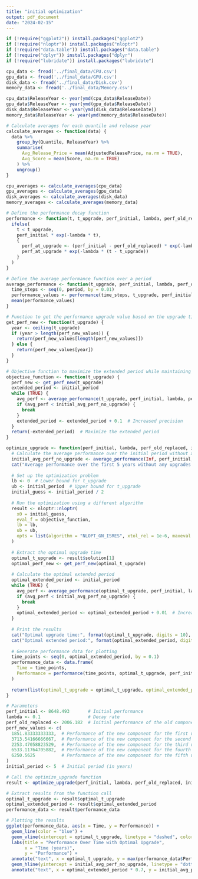 ```yaml
---
title: "initial optimization"
output: pdf_document
date: "2024-02-15"
---
```


```r
if (!require("ggplot2")) install.packages("ggplot2")
if (!require("nloptr")) install.packages("nloptr")
if (!require("data.table")) install.packages("data.table")
if (!require("dplyr")) install.packages("dplyr")
if (!require("lubridate")) install.packages("lubridate")
```


```r
cpu_data <- fread('../final_data/CPU.csv')
gpu_data <- fread('../final_data/GPU.csv')
disk_data <- fread('../final_data/Disk.csv')
memory_data <- fread('../final_data/Memory.csv')
```

```r
cpu_data$ReleaseYear <- year(ymd(cpu_data$ReleaseDate))
gpu_data$ReleaseYear <- year(ymd(gpu_data$ReleaseDate))
disk_data$ReleaseYear <- year(ymd(disk_data$ReleaseDate))
memory_data$ReleaseYear <- year(ymd(memory_data$ReleaseDate))
```


```r
# Calculate averages for each quantile and release year
calculate_averages <- function(data) {
  data %>%
    group_by(Quantile, ReleaseYear) %>%
    summarise(
      Avg_Release_Price = mean(AdjustedReleasePrice, na.rm = TRUE),
      Avg_Score = mean(Score, na.rm = TRUE)
    ) %>%
    ungroup()
}

cpu_averages <- calculate_averages(cpu_data)
gpu_averages <- calculate_averages(gpu_data)
disk_averages <- calculate_averages(disk_data)
memory_averages <- calculate_averages(memory_data)
```

```r
# Define the performance decay function
performance <- function(t, t_upgrade, perf_initial, lambda, perf_old_replaced, perf_new) {
  ifelse(
    t < t_upgrade,
    perf_initial * exp(-lambda * t),
    {
      perf_at_upgrade <- (perf_initial - perf_old_replaced) * exp(-lambda * t_upgrade) + perf_new
      perf_at_upgrade * exp(-lambda * (t - t_upgrade))
    }
  )
}
```

```r
# Define the average performance function over a period
average_performance <- function(t_upgrade, perf_initial, lambda, perf_old_replaced, perf_new, period) {
  time_steps <- seq(0, period, by = 0.01)
  performance_values <- performance(time_steps, t_upgrade, perf_initial, lambda, perf_old_replaced, perf_new)
  mean(performance_values)
}
```

```r
# Function to get the performance upgrade value based on the upgrade time
get_perf_new <- function(t_upgrade) {
  year <- ceiling(t_upgrade)
  if (year > length(perf_new_values)) {
    return(perf_new_values[length(perf_new_values)])
  } else {
    return(perf_new_values[year])
  }
}
```

```r
# Objective function to maximize the extended period while maintaining the average performance
objective_function <- function(t_upgrade) {
  perf_new <- get_perf_new(t_upgrade)
  extended_period <- initial_period
  while (TRUE) {
    avg_perf <- average_performance(t_upgrade, perf_initial, lambda, perf_old_replaced, perf_new, extended_period)
    if (avg_perf < initial_avg_perf_no_upgrade) {
      break
    }
    extended_period <- extended_period + 0.1  # Increased precision
  }
  return(-extended_period)  # Maximize the extended period
}
```

```r
optimize_upgrade <- function(perf_initial, lambda, perf_old_replaced, initial_period, average_performance, objective_function, get_perf_new, performance) {
  # Calculate the average performance over the initial period without any upgrade
  initial_avg_perf_no_upgrade <- average_performance(Inf, perf_initial, lambda, perf_old_replaced, 0, initial_period)
  cat("Average performance over the first 5 years without any upgrades:", initial_avg_perf_no_upgrade, "\n")
  
  # Set up the optimization problem
  lb <- 0  # Lower bound for t_upgrade
  ub <- initial_period  # Upper bound for t_upgrade
  initial_guess <- initial_period / 2
  
  # Run the optimization using a different algorithm
  result <- nloptr::nloptr(
    x0 = initial_guess,
    eval_f = objective_function,
    lb = lb,
    ub = ub,
    opts = list(algorithm = "NLOPT_GN_ISRES", xtol_rel = 1e-6, maxeval = 100)
  )
  
  # Extract the optimal upgrade time
  optimal_t_upgrade <- result$solution[1]
  optimal_perf_new <- get_perf_new(optimal_t_upgrade)
  
  # Calculate the optimal extended period
  optimal_extended_period <- initial_period
  while (TRUE) {
    avg_perf <- average_performance(optimal_t_upgrade, perf_initial, lambda, perf_old_replaced, optimal_perf_new, optimal_extended_period)
    if (avg_perf < initial_avg_perf_no_upgrade) {
      break
    }
    optimal_extended_period <- optimal_extended_period + 0.01  # Increased precision
  }
  
  # Print the results
  cat("Optimal upgrade time:", format(optimal_t_upgrade, digits = 10), "years\n")
  cat("Optimal extended period:", format(optimal_extended_period, digits = 10), "years\n")
  
  # Generate performance data for plotting
  time_points <- seq(0, optimal_extended_period, by = 0.1)
  performance_data <- data.frame(
    Time = time_points,
    Performance = performance(time_points, optimal_t_upgrade, perf_initial, lambda, perf_old_replaced, optimal_perf_new)
  )
  
  return(list(optimal_t_upgrade = optimal_t_upgrade, optimal_extended_period = optimal_extended_period, performance_data = performance_data))
}
```

```r
# Parameters
perf_initial <- 8648.493       # Initial performance
lambda <- 0.1                  # Decay rate
perf_old_replaced <- 2006.182  # Initial performance of the old component
perf_new_values <- c(
  1851.83333333333,  # Performance of the new component for the first upgrade year
  3713.54166666667,  # Performance of the new component for the second upgrade year
  2253.47058823529,  # Performance of the new component for the third upgrade year
  6533.11764705882,  # Performance of the new component for the fourth upgrade year
  6250.5625          # Performance of the new component for the fifth upgrade year
)
initial_period <- 5  # Initial period (in years)

# Call the optimize_upgrade function
result <- optimize_upgrade(perf_initial, lambda, perf_old_replaced, initial_period, average_performance, objective_function, get_perf_new, performance)

# Extract results from the function call
optimal_t_upgrade <- result$optimal_t_upgrade
optimal_extended_period <- result$optimal_extended_period
performance_data <- result$performance_data
```

```r
# Plotting the results
ggplot(performance_data, aes(x = Time, y = Performance)) +
  geom_line(color = "blue") +
  geom_vline(xintercept = optimal_t_upgrade, linetype = "dashed", color = "red") +
  labs(title = "Performance Over Time with Optimal Upgrade",
       x = "Time (years)",
       y = "Performance") +
  annotate("text", x = optimal_t_upgrade, y = max(performance_data$Performance), label = paste("Upgrade at", round(optimal_t_upgrade, 2), "years"), hjust = -0.1) +
  geom_hline(yintercept = initial_avg_perf_no_upgrade, linetype = "dotted", color = "green") +
  annotate("text", x = optimal_extended_period * 0.7, y = initial_avg_perf_no_upgrade, label = "Initial Avg Performance", vjust = -1)
```